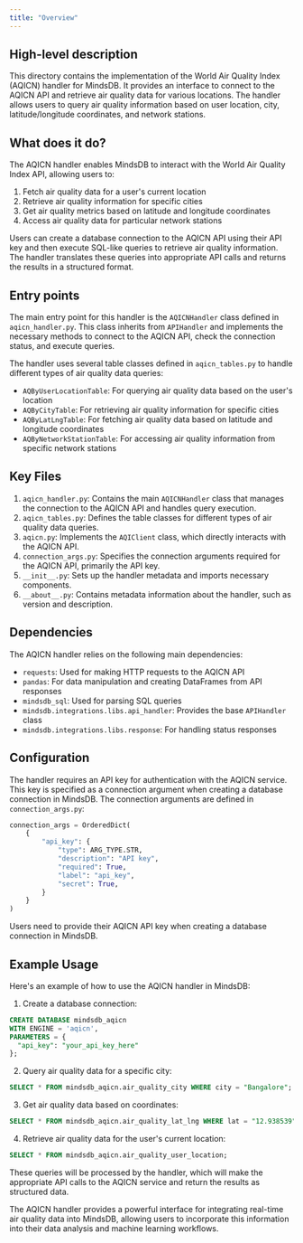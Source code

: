 ```yaml
---
title: "Overview"
---
```


## High-level description
This directory contains the implementation of the World Air Quality Index (AQICN) handler for MindsDB. It provides an interface to connect to the AQICN API and retrieve air quality data for various locations. The handler allows users to query air quality information based on user location, city, latitude/longitude coordinates, and network stations.

## What does it do?
The AQICN handler enables MindsDB to interact with the World Air Quality Index API, allowing users to:
1. Fetch air quality data for a user's current location
2. Retrieve air quality information for specific cities
3. Get air quality metrics based on latitude and longitude coordinates
4. Access air quality data for particular network stations

Users can create a database connection to the AQICN API using their API key and then execute SQL-like queries to retrieve air quality information. The handler translates these queries into appropriate API calls and returns the results in a structured format.

## Entry points
The main entry point for this handler is the `AQICNHandler` class defined in `aqicn_handler.py`. This class inherits from `APIHandler` and implements the necessary methods to connect to the AQICN API, check the connection status, and execute queries.

The handler uses several table classes defined in `aqicn_tables.py` to handle different types of air quality data queries:
- `AQByUserLocationTable`: For querying air quality data based on the user's location
- `AQByCityTable`: For retrieving air quality information for specific cities
- `AQByLatLngTable`: For fetching air quality data based on latitude and longitude coordinates
- `AQByNetworkStationTable`: For accessing air quality information from specific network stations

## Key Files
1. `aqicn_handler.py`: Contains the main `AQICNHandler` class that manages the connection to the AQICN API and handles query execution.
2. `aqicn_tables.py`: Defines the table classes for different types of air quality data queries.
3. `aqicn.py`: Implements the `AQIClient` class, which directly interacts with the AQICN API.
4. `connection_args.py`: Specifies the connection arguments required for the AQICN API, primarily the API key.
5. `__init__.py`: Sets up the handler metadata and imports necessary components.
6. `__about__.py`: Contains metadata information about the handler, such as version and description.

## Dependencies
The AQICN handler relies on the following main dependencies:
- `requests`: Used for making HTTP requests to the AQICN API
- `pandas`: For data manipulation and creating DataFrames from API responses
- `mindsdb_sql`: Used for parsing SQL queries
- `mindsdb.integrations.libs.api_handler`: Provides the base `APIHandler` class
- `mindsdb.integrations.libs.response`: For handling status responses

## Configuration
The handler requires an API key for authentication with the AQICN service. This key is specified as a connection argument when creating a database connection in MindsDB. The connection arguments are defined in `connection_args.py`:

```python
connection_args = OrderedDict(
    {
        "api_key": {
            "type": ARG_TYPE.STR,
            "description": "API key",
            "required": True,
            "label": "api_key",
            "secret": True,
        }
    }
)
```

Users need to provide their AQICN API key when creating a database connection in MindsDB.

## Example Usage
Here's an example of how to use the AQICN handler in MindsDB:

1. Create a database connection:
```sql
CREATE DATABASE mindsdb_aqicn
WITH ENGINE = 'aqicn',
PARAMETERS = {
  "api_key": "your_api_key_here"
};
```

2. Query air quality data for a specific city:
```sql
SELECT * FROM mindsdb_aqicn.air_quality_city WHERE city = "Bangalore";
```

3. Get air quality data based on coordinates:
```sql
SELECT * FROM mindsdb_aqicn.air_quality_lat_lng WHERE lat = "12.938539" AND lng = "77.5901";
```

4. Retrieve air quality data for the user's current location:
```sql
SELECT * FROM mindsdb_aqicn.air_quality_user_location;
```

These queries will be processed by the handler, which will make the appropriate API calls to the AQICN service and return the results as structured data.

The AQICN handler provides a powerful interface for integrating real-time air quality data into MindsDB, allowing users to incorporate this information into their data analysis and machine learning workflows.